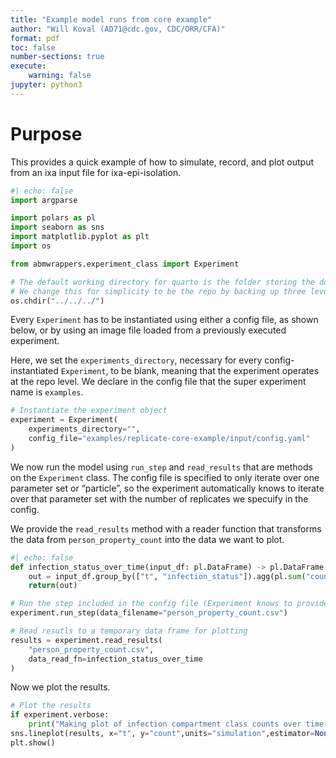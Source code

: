 ```yaml
---
title: "Example model runs from core example"
author: "Will Koval (AD71@cdc.gov, CDC/ORR/CFA)"
format: pdf
toc: false
number-sections: true
execute:
    warning: false
jupyter: python3
---
```


# Purpose
This provides a quick example of how to simulate, record, and plot output from an ixa input file
for ixa-epi-isolation.

```python
#| echo: false
import argparse

import polars as pl
import seaborn as sns
import matplotlib.pyplot as plt
import os

from abmwrappers.experiment_class import Experiment

# The default working directory for quarto is the folder storing the document.
# We change this for simplicity to be the repo by backing up three levels.
os.chdir("../../../")
```

Every `Experiment` has to be instantiated using either a config file, as shown below, or by using an
image file loaded from a previously executed experiment.

Here, we set the `experiments_directory`, necessary for every config-instantiated `Experiment`, to
be blank, meaning that the experiment operates at the repo level. We declare in the config file
that the super experiment name is `examples`.

```python
# Instantiate the experiment object
experiment = Experiment(
    experiments_directory="",
    config_file="examples/replicate-core-example/input/config.yaml"
)
```

We now run the model using `run_step` and `read_results` that are methods on the `Experiment` class.
The config file is specified to only iterate over one parameter set or "particle", so the experiment
automatically knows to iterate over that parameter set with the number of replicates we specuify in
the config.

We provide the `read_results` method with a reader function that transforms the data from
`person_property_count` into the data we want to plot.

```python
#| echo: false
def infection_status_over_time(input_df: pl.DataFrame) -> pl.DataFrame:
    out = input_df.group_by(["t", "infection_status"]).agg(pl.sum("count"))
    return(out)
```

```python
# Run the step included in the config file (Experiment knows to provide random seeds for a single particle with no SMC commands)
experiment.run_step(data_filename="person_property_count.csv")

# Read resutls to a temporary data frame for plotting
results = experiment.read_results(
    "person_property_count.csv",
    data_read_fn=infection_status_over_time
)
```

Now we plot the results.

```python
# Plot the results
if experiment.verbose:
    print("Making plot of infection compartment class counts over time.")
sns.lineplot(results, x="t", y="count",units="simulation",estimator=None, hue="infection_status")
plt.show()
```
